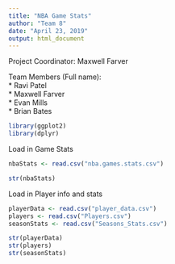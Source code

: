 ```yaml
---
title: "NBA Game Stats"
author: "Team 8"
date: "April 23, 2019"
output: html_document
---
```

Project Coordinator: Maxwell Farver

Team Members (Full name):  
  * Ravi Patel  
  * Maxwell Farver  
  * Evan Mills  
  * Brian Bates

```r
library(ggplot2)
library(dplyr)
```

Load in Game Stats
```r
nbaStats <- read.csv("nba.games.stats.csv")

str(nbaStats)
```

Load in Player info and stats
```r
playerData <- read.csv("player_data.csv")
players <- read.csv("Players.csv")
seasonStats <- read.csv("Seasons_Stats.csv")

str(playerData)
str(players)
str(seasonStats)
```
